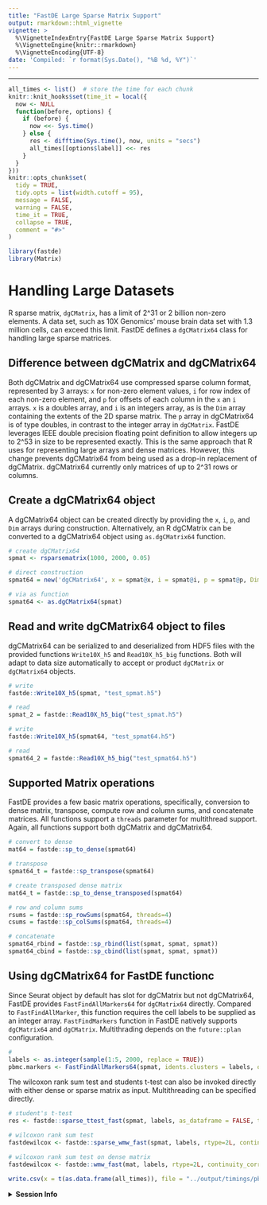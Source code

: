 ```yaml
---
title: "FastDE Large Sparse Matrix Support"
output: rmarkdown::html_vignette
vignette: >
  %\VignetteIndexEntry{FastDE Large Sparse Matrix Support}
  %\VignetteEngine{knitr::rmarkdown}
  %\VignetteEncoding{UTF-8}
date: 'Compiled: `r format(Sys.Date(), "%B %d, %Y")`'
---
```


***

```r
all_times <- list()  # store the time for each chunk
knitr::knit_hooks$set(time_it = local({
  now <- NULL
  function(before, options) {
    if (before) {
      now <<- Sys.time()
    } else {
      res <- difftime(Sys.time(), now, units = "secs")
      all_times[[options$label]] <<- res
    }
  }
}))
knitr::opts_chunk$set(
  tidy = TRUE,
  tidy.opts = list(width.cutoff = 95),
  message = FALSE,
  warning = FALSE,
  time_it = TRUE,
  collapse = TRUE,
  comment = "#>"
)
```

```r
library(fastde)
library(Matrix)
```

# Handling Large Datasets
R sparse matrix, `dgCMatrix`, has a limit of 2^31 or 2 billion non-zero elements.  A data set, such as 10X Genomics' mouse brain data set with 1.3 million cells, can exceed this limit.  FastDE defines a `dgCMatrix64` class for handling large sparse matrices.

## Difference between dgCMatrix and dgCMatrix64
Both dgCMatrix and dgCMatrix64 use compressed sparse column format, represented by 3 arrays: `x` for non-zero element values, `i` for row index of each non-zero element, and `p` for offsets of each column in the `x` an `i` arrays.  `x` is a doubles array, and `i` is an integers array, as is the `Dim` array containing the extents of the 2D sparse matrix.    The `p` array in dgCMatrix64 is of type doubles, in contrast to the integer array in `dgCMatrix`.   FastDE leverages IEEE double precision floating point definition to allow integers up to 2^53 in size to be represented exactly.  This is the same approach that R uses for representing large arrays and dense matrices.  However, this change prevents dgCMatrix64 from being used as a drop-in replacement of dgCMatrix.  dgCMatrix64 currently only matrices of up to 2^31 rows or columns.

## Create a dgCMatrix64 object
A dgCMatrix64 object can be created directly by providing the `x`, `i`, `p`, and `Dim` arrays during construction.  Alternatively, an R dgCMatrix can be converted to a dgCMatrix64 object using `as.dgCMatrix64` function.

```r
# create dgCMatrix64
spmat <- rsparsematrix(1000, 2000, 0.05)

# direct construction
spmat64 = new('dgCMatrix64', x = spmat@x, i = spmat@i, p = spmat@p, Dim = spmat@Dim, Dimnames = spmat@Dimnames)

# via as function
spmat64 <- as.dgCMatrix64(spmat)
```

## Read and write dgCMatrix64 object to files
dgCMatrix64 can be serialized to and deserialized from HDF5 files with the provided functions `Write10X_h5` and `Read10X_h5_big` functions.  Both will adapt to data size automatically to accept or product `dgCMatrix` or `dgCMatrix64` objects. 

```r
# write 
fastde::Write10X_h5(spmat, "test_spmat.h5")

# read
spmat_2 = fastde::Read10X_h5_big("test_spmat.h5")

# write 
fastde::Write10X_h5(spmat64, "test_spmat64.h5")

# read
spmat64_2 = fastde::Read10X_h5_big("test_spmat64.h5")
```

## Supported Matrix operations
FastDE provides a few basic matrix operations, specifically, conversion to dense matrix, transpose, compute row and column sums, and concatenate matrices.  All functions support a `threads` parameter for multithread support.  Again, all functions support both dgCMatrix and dgCMatrix64.  


```r
# convert to dense 
mat64 = fastde::sp_to_dense(spmat64)

# transpose
spmat64_t = fastde::sp_transpose(spmat64)

# create transposed dense matrix
mat64_t = fastde::sp_to_dense_transposed(spmat64)

# row and column sums
rsums = fastde::sp_rowSums(spmat64, threads=4)
csums = fastde::sp_colSums(spmat64, threads=4)

# concatenate
spmat64_rbind = fastde::sp_rbind(list(spmat, spmat, spmat))
spmat64_cbind = fastde::sp_cbind(list(spmat, spmat, spmat))
```


## Using dgCMatrix64 for FastDE functionc
Since Seurat object by default has slot for dgCMatrix but not dgCMatrix64, FastDE provides `FastFindAllMarkers64` for `dgCMatrix64` directly.  Compared to `FastFindAllMarker`, this function requires the cell labels to be supplied as an integer array.  `FastFindMarkers` function in FastDE natively supports `dgCMatrix64` and `dgCMatrix`.  Multithrading depends on the `future::plan` configuration.

```r
# 
labels <- as.integer(sample(1:5, 2000, replace = TRUE))
pbmc.markers <- FastFindAllMarkers64(spmat, idents.clusters = labels, only.pos = TRUE, min.pct = 0.25, logfc.threshold = 0.25, test.use = 'fastwmw', return.dataframe = TRUE)
```

The wilcoxon rank sum test and students t-test can also be invoked directly with either dense or sparse matrix as input.  Multithreading can be specified directly.

```r
# student's t-test
res <- fastde::sparse_ttest_fast(spmat, labels, as_dataframe = FALSE, threads = 4L, alternative = 2L, var_equal = FALSE)

# wilcoxon rank sum test
fastdewilcox <- fastde::sparse_wmw_fast(spmat, labels, rtype=2L, continuity_correction=TRUE, as_dataframe = FALSE, threads = 4L)

# wilcoxon rank sum test on dense matrix
fastdewilcox <- fastde::wmw_fast(mat, labels, rtype=2L, continuity_correction=TRUE, as_dataframe = FALSE, threads = 4L)
```


```r
write.csv(x = t(as.data.frame(all_times)), file = "../output/timings/pbmc3k_tutorial_times.csv")
```
<details>
  <summary>**Session Info**</summary>
```r
sessionInfo()
```
</details>